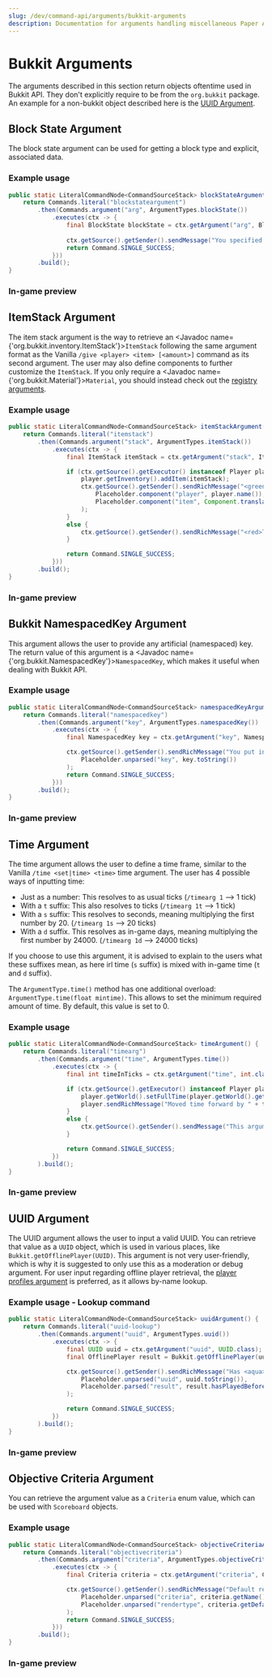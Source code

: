 ---
slug: /dev/command-api/arguments/bukkit-arguments
description: Documentation for arguments handling miscellaneous Paper API values.
---


# Bukkit Arguments
The arguments described in this section return objects oftentime used in Bukkit API. They don't explicitly require to be from the `org.bukkit` package. An example for a
non-bukkit object described here is the [UUID Argument](#uuid-argument).

## Block State Argument
The block state argument can be used for getting a block type and explicit, associated data.

### Example usage
```java
public static LiteralCommandNode<CommandSourceStack> blockStateArgument() {
    return Commands.literal("blockstateargument")
        .then(Commands.argument("arg", ArgumentTypes.blockState())
            .executes(ctx -> {
                final BlockState blockState = ctx.getArgument("arg", BlockState.class);
                
                ctx.getSource().getSender().sendMessage("You specified a " + blockState.getType() + "!");
                return Command.SINGLE_SUCCESS;
            }))
        .build();
}
```

### In-game preview
<FullWidthVideo src={BlockStateMp4}/>


## ItemStack Argument
The item stack argument is the way to retrieve an <Javadoc name={'org.bukkit.inventory.ItemStack'}>`ItemStack`</Javadoc> following the same argument format as the Vanilla `/give <player> <item> [<amount>]`
command as its second argument. The user may also define components to further customize the `ItemStack`. If you only require a <Javadoc name={'org.bukkit.Material'}>`Material`</Javadoc>, you should instead
check out the [registry arguments](./registry-arguments.mdx).

### Example usage
```java
public static LiteralCommandNode<CommandSourceStack> itemStackArgument() {
    return Commands.literal("itemstack")
        .then(Commands.argument("stack", ArgumentTypes.itemStack())
            .executes(ctx -> {
                final ItemStack itemStack = ctx.getArgument("stack", ItemStack.class);

                if (ctx.getSource().getExecutor() instanceof Player player) {
                    player.getInventory().addItem(itemStack);
                    ctx.getSource().getSender().sendRichMessage("<green>Successfully gave <player> a <item>",
                        Placeholder.component("player", player.name()),
                        Placeholder.component("item", Component.translatable(itemStack.translationKey()))
                    );
                }
                else {
                    ctx.getSource().getSender().sendRichMessage("<red>This argument requires a player!");
                }

                return Command.SINGLE_SUCCESS;
            }))
        .build();
}
```

### In-game preview
<FullWidthVideo src={ItemStackMp4}/>


## Bukkit NamespacedKey Argument
This argument allows the user to provide any artificial (namespaced) key. The return value of this argument is a
<Javadoc name={'org.bukkit.NamespacedKey'}>`NamespacedKey`</Javadoc>, which makes it useful when dealing with Bukkit API.

### Example usage
```java
public static LiteralCommandNode<CommandSourceStack> namespacedKeyArgument() {
    return Commands.literal("namespacedkey")
        .then(Commands.argument("key", ArgumentTypes.namespacedKey())
            .executes(ctx -> {
                final NamespacedKey key = ctx.getArgument("key", NamespacedKey.class);

                ctx.getSource().getSender().sendRichMessage("You put in <aqua><key></aqua>!",
                    Placeholder.unparsed("key", key.toString())
                );
                return Command.SINGLE_SUCCESS;
            }))
        .build();
}
```

### In-game preview
<FullWidthVideo src={NamespacedKeyMp4}/>


## Time Argument
The time argument allows the user to define a time frame, similar to the Vanilla `/time <set|time> <time>` time argument. The user has 4 possible ways of inputting time:
* Just as a number: This resolves to as usual ticks (`/timearg 1` --> 1 tick)
* With a `t` suffix: This also resolves to ticks (`/timearg 1t` --> 1 tick)
* With a `s` suffix: This resolves to seconds, meaning multiplying the first number by 20. (`/timearg 1s` --> 20 ticks)
* With a `d` suffix. This resolves as in-game days, meaning multiplying the first number by 24000. (`/timearg 1d` --> 24000 ticks)

If you choose to use this argument, it is advised to explain to the users what these suffixes mean, as here irl time (`s` suffix) is mixed with in-game time (`t` and `d` suffix).

The `ArgumentType.time()` method has one additional overload: `ArgumentType.time(float mintime)`. This allows to set the minimum required amount of time. By default, this value
is set to 0.

### Example usage
```java
public static LiteralCommandNode<CommandSourceStack> timeArgument() {
    return Commands.literal("timearg")
        .then(Commands.argument("time", ArgumentTypes.time())
            .executes(ctx -> {
                final int timeInTicks = ctx.getArgument("time", int.class);

                if (ctx.getSource().getExecutor() instanceof Player player) {
                    player.getWorld().setFullTime(player.getWorld().getFullTime() + timeInTicks);
                    player.sendRichMessage("Moved time forward by " + timeInTicks + " ticks!");
                }
                else {
                    ctx.getSource().getSender().sendMessage("This argument requires a player!");
                }

                return Command.SINGLE_SUCCESS;
            })
        ).build();
}
```

### In-game preview
<FullWidthVideo src={TimeMp4}/>


## UUID Argument
The UUID argument allows the user to input a valid UUID. You can retrieve that value as a `UUID` object, which is used in various places, like `Bukkit.getOfflinePlayer(UUID)`.
This argument is not very user-friendly, which is why it is suggested to only use this as a moderation or debug argument. For user input regarding offline player
retrieval, the [player profiles argument](./entity-player-arguments#player-profiles-argument) is preferred, as it allows by-name lookup.

### Example usage - Lookup command
```java
public static LiteralCommandNode<CommandSourceStack> uuidArgument() {
    return Commands.literal("uuid-lookup")
        .then(Commands.argument("uuid", ArgumentTypes.uuid())
            .executes(ctx -> {
                final UUID uuid = ctx.getArgument("uuid", UUID.class);
                final OfflinePlayer result = Bukkit.getOfflinePlayer(uuid);

                ctx.getSource().getSender().sendRichMessage("Has <aqua><uuid></aqua> played before: <result>",
                    Placeholder.unparsed("uuid", uuid.toString()),
                    Placeholder.parsed("result", result.hasPlayedBefore() ? "<green>true</green>" : "<red>false</red>")
                );

                return Command.SINGLE_SUCCESS;
            })
        ).build();
}
```

### In-game preview
<FullWidthVideo src={UuidMp4}/>


## Objective Criteria Argument
You can retrieve the argument value as a `Criteria` enum value, which can be used with `Scoreboard` objects.

### Example usage
```java
public static LiteralCommandNode<CommandSourceStack> objectiveCriteriaArgument() {
    return Commands.literal("objectivecriteria")
        .then(Commands.argument("criteria", ArgumentTypes.objectiveCriteria())
            .executes(ctx -> {
                final Criteria criteria = ctx.getArgument("criteria", Criteria.class);

                ctx.getSource().getSender().sendRichMessage("Default render type for <criteria>: <rendertype>",
                    Placeholder.unparsed("criteria", criteria.getName()),
                    Placeholder.unparsed("rendertype", criteria.getDefaultRenderType().name())
                );
                return Command.SINGLE_SUCCESS;
            }))
        .build();
}
```

### In-game preview
<FullWidthVideo src={ObjectiveCriteriaMp4}/>